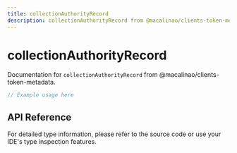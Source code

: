 ```yaml
---
title: collectionAuthorityRecord
description: collectionAuthorityRecord from @macalinao/clients-token-metadata
---
```


# collectionAuthorityRecord

Documentation for `collectionAuthorityRecord` from @macalinao/clients-token-metadata.

```typescript
// Example usage here
```

## API Reference

For detailed type information, please refer to the source code or use your IDE's type inspection features.
